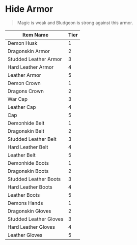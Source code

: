 # Hide Armor

> Magic is weak and Bludgeon is strong against this armor.

| Item Name              | Tier |
| ---------------------- | ---- |
| Demon Husk             | 1    |
| Dragonskin Armor       | 2    |
| Studded Leather Armor  | 3    |
| Hard Leather Armor     | 4    |
| Leather Armor          | 5    |
| Demon Crown            | 1    |
| Dragons Crown          | 2    |
| War Cap                | 3    |
| Leather Cap            | 4    |
| Cap                    | 5    |
| Demonhide Belt         | 1    |
| Dragonskin Belt        | 2    |
| Studded Leather Belt   | 3    |
| Hard Leather Belt      | 4    |
| Leather Belt           | 5    |
| Demonhide Boots        | 1    |
| Dragonskin Boots       | 2    |
| Studded Leather Boots  | 3    |
| Hard Leather Boots     | 4    |
| Leather Boots          | 5    |
| Demons Hands           | 1    |
| Dragonskin Gloves      | 2    |
| Studded Leather Gloves | 3    |
| Hard Leather Gloves    | 4    |
| Leather Gloves         | 5    |
